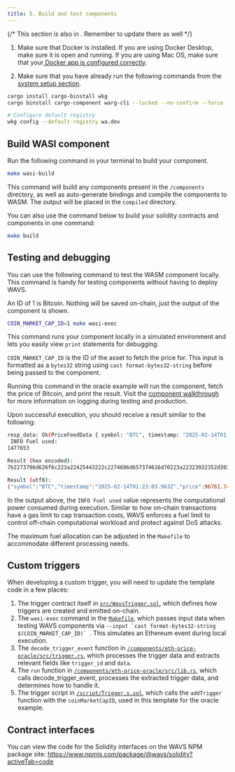```yaml
---
title: 5. Build and test components
---
```


<Callout title="Before proceeding" type="warn">

{/* This section is also in [](./2-setup.mdx). Remember to update there as well */}

1. Make sure that Docker is installed. If you are using Docker Desktop, make sure it is open and running. If you are using Mac OS, make sure that your[ Docker app is configured correctly](./2-setup#docker).

2. Make sure that you have already run the following commands from the [system setup section](./2-setup#cargo-components).

```bash
cargo install cargo-binstall wkg
cargo binstall cargo-component warg-cli --locked --no-confirm --force

# Configure default registry
wkg config --default-registry wa.dev
```


</Callout>

## Build WASI component

Run the following command in your terminal to build your component.

```bash
make wasi-build
```

This command will build any components present in the `/components` directory, as well as auto-generate bindings and compile the components to WASM. The output will be placed in the `compiled` directory.

<Callout title="Build command" type="info">
You can also use the command below to build your solidity contracts and components in one command:

```bash
make build
```

</Callout>

## Testing and debugging

You can use the following command to test the WASM component locally. This command is handy for testing components without having to deploy WAVS.

An ID of 1 is Bitcoin. Nothing will be saved on-chain, just the output of the component is shown.


```bash
COIN_MARKET_CAP_ID=1 make wasi-exec
```

This command runs your component locally in a simulated environment and lets you easily view `print` statements for debugging.

`COIN_MARKET_CAP_ID` is the ID of the asset to fetch the price for. This input is formatted as a `bytes32` string using `cast format-bytes32-string` before being passed to the component.

Running this command in the oracle example will run the component, fetch the price of Bitcoin, and print the result. Visit the [component walkthrough](./4-component#logging) for more information on logging during testing and production.


Upon successful execution, you should receive a result similar to the following:

```bash
resp_data: Ok(PriceFeedData { symbol: "BTC", timestamp: "2025-02-14T01:23:03.963Z", price: 96761.74120116462 })
 INFO Fuel used:
1477653

Result (hex encoded):
7b2273796d626f6c223a22425443222c2274696d657374616d70223a22323032352d30322d31345430313a32333a30332e3936335a222c227072696365223a39363736312e37343132303131363436327d

Result (utf8):
{"symbol":"BTC","timestamp":"2025-02-14T01:23:03.963Z","price":96761.74120116462}
```

<Callout title="Fuel" type="info">

In the output above, the `INFO Fuel used` value represents the computational power consumed during execution. Similar to how on-chain transactions have a gas limit to cap transaction costs, WAVS enforces a fuel limit to control off-chain computational workload and protect against DoS attacks.

The maximum fuel allocation can be adjusted in the `Makefile` to accommodate different processing needs.

</Callout>


## Custom triggers

When developing a custom trigger, you will need to update the template code in a few places:

1. The trigger contract itself in [`src/WavsTrigger.sol`](https://github.com/Lay3rLabs/wavs-foundry-template/tree/v0.3.0/src/contracts/WavsTrigger.sol), which defines how triggers are created and emitted on-chain.
2. The `wasi-exec` command in the [`Makefile`](https://github.com/Lay3rLabs/wavs-foundry-template/tree/v0.3.0/Makefile#L39-L43), which passes input data when testing WAVS components via ``--input `cast format-bytes32-string $(COIN_MARKET_CAP_ID)` ``. This simulates an Ethereum event during local execution.
3. The `decode_trigger_event` function in [`/components/eth-price-oracle/src/trigger.rs`](https://github.com/Lay3rLabs/wavs-foundry-template/tree/v0.3.0/components/eth-price-oracle/src/trigger.rs#L11-L21), which processes the trigger data and extracts relevant fields like `trigger_id` and `data`.
4. The `run` function in [`/components/eth-price-oracle/src/lib.rs`](https://github.com/Lay3rLabs/wavs-foundry-template/tree/v0.3.0/components/eth-price-oracle/src/lib.rs#L13), which calls decode_trigger_event, processes the extracted trigger data, and determines how to handle it.
5. The trigger script in [`/script/Trigger.s.sol`](https://github.com/Lay3rLabs/wavs-foundry-template/tree/v0.3.0/script/Trigger.s.sol#L15), which calls the `addTrigger` function with the `coinMarketCapID`, used in this template for the oracle example.

##  Contract interfaces

You can view the code for the Solidity interfaces on the WAVS NPM package site: https://www.npmjs.com/package/@wavs/solidity?activeTab=code

